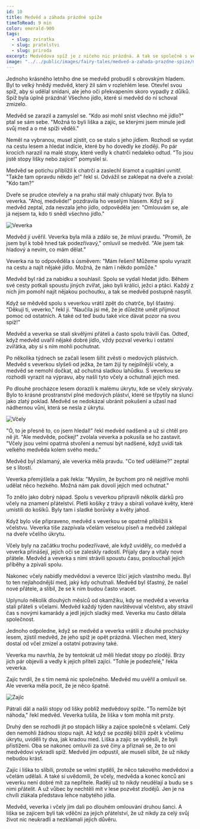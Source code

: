 ```yaml
---
id: 10
title: Medvěd a záhada prázdné spíže
timeToRead: 9 min
color: emerald-900
tags:
  - slug: zviratka
  - slug: pratelstvi
  - slug: priroda
excerpt: Medvědova spíž je z ničeho nic prázdná. A tak se společně s veverkou vydává pátrat po záhadných zlodějích, kteří v lese řádí.
image: "../../public/images/fairy-tales/medved-a-zahada-prazdne-spize/medved-a-zahada-prazdne-spize.webp"
---
```


Jednoho krásného letního dne se medvěd probudil s obrovským hladem. Byl to velký hnědý medvěd, který žil sám v rozlehlém lese. Otevřel svou spíž, aby si udělal snídani, ale jeho oči překvapením skoro vypadly z důlků. Spíž byla úplně prázdná! Všechno jídlo, které si medvěd do ní schoval zmizelo.

Medvěd se zarazil a zamyslel se. "Kdo asi mohl sníst všechno mé jídlo?" ptal se sám sebe. "Možná to byli liška a zajíc, se kterými jsem minule jedl svůj med a o mé spíži věděli."

Neměl na vybranou, musel zjistit, co se stalo s jeho jídlem. Rozhodl se vydat na cestu lesem a hledat indície, které by ho dovedly ke zloději. Po pár krocích narazil na malé stopy, které vedly k chatrči nedaleko odtud. "To jsou jistě stopy lišky nebo zajíce!" pomyslel si.

Medvěd se potichu přiblížil k chatrči a zaslechl šramot a cupitání uvnitř. "Takže tam opravdu někdo je!" řekl si. Odvážil se zaklepat na dveře a zvolal: "Kdo tam?"

Dveře se prudce otevřely a na prahu stál malý chlupatý tvor. Byla to veverka. "Ahoj, medvěde!" pozdravila ho veselým hlasem. Když se jí medvěd zeptal, zda nevzala jeho jídlo, odpověděla jen: "Omlouvám se, ale já nejsem ta, kdo ti snědl všechno jídlo."

<Image
  src="/images/fairy-tales/medved-a-zahada-prazdne-spize/veverka.webp"
  blurDataURL="/_next/image?url=/images/fairy-tales/medved-a-zahada-prazdne-spize/veverka.webp&w=16&q=1"
  alt="Veverka"
/>

Medvěd jí uvěřil. Veverka byla milá a zdálo se, že mluví pravdu. "Promiň, že jsem byl k tobě hned tak podezřívavý," omluvil se medvěd. "Ale jsem tak hladový a nevím, co mám dělat."

Veverka na to odpověděla s úsměvem: "Mám řešení! Můžeme spolu vyrazit na cestu a najít nějaké jídlo. Možná, že nám i někdo pomůže."

Medvěd byl rád za nabídku a souhlasil. Spolu se vydali hledat jídlo. Během své cesty potkali spoustu jiných zvířat, jako byli králíci, ježci a ptáci. Každý z nich jim pomohl najít nějakou pochoutku, a tak se medvěd postupně nasytil.

Když se mědvěd spolu s veverkou vrátil zpět do chatrče, byl šťastný. "Děkuji ti, veverko," řekl jí. "Naučila jsi mě, že je důležité umět přijmout pomoc od ostatních. A také od teď budu také více dávat pozor na svou spíž!"

Medvěd a veverka se stali skvělými přáteli a často spolu trávili čas. Odteď, když medvěd uvařil nějaké dobré jídlo, vždy pozval veverku i ostatní zvířátka, aby si s ním mohli pochutnat.

Po několika týdnech se začali lesem šířit zvěsti o medových plástvích. Medvěd s veverkou slyšeli od ježka, že tam žijí ty nejpilnější včely, a medvěd se nemohl dočkat, až ochutná sladkou lahůdku. S veverkou se rozhodli vyrazit na výpravu, aby našli tyto včely a ochutnali jejich med.

Po dlouhé procházce lesem dorazili k malému úkrytu, kde se včely skrývaly. Bylo to krásné prostranství plné medových pláství, které se třpytily na slunci jako zlatý poklad. Medvěd se nedokázal ubránit pokušení a užasl nad nádhernou vůní, která se nesla z úkrytu.

<Image
  src="/images/fairy-tales/medved-a-zahada-prazdne-spize/vcely.webp"
  blurDataURL="/_next/image?url=/images/fairy-tales/medved-a-zahada-prazdne-spize/vcely.webp&w=16&q=1"
  alt="Včely"
/>

"Ó, to je přesně to, co jsem hledal!" řekl medvěd nadšeně a už si chtěl pro ně jít.
"Ale medvěde, počkej!" zvolala veverka a pokusila se ho zastavit. "Včely jsou velmi opatrná stvoření a nemusí být nadšené, když uvidí tak velkého medvěda kolem svého medu."

Medvěd byl zklamaný, ale veverka měla pravdu. "Co teď uděláme?" zeptal se s lítostí.

Veverka přemýšlela a pak řekla: "Myslím, že bychom pro ně nejdříve mohli udělat něco hezkého. Možná nám pak dovolí jejich med ochutnat."

To znělo jako dobrý nápad. Spolu s veverkou připravili několik dárků pro včely na znamení přátelství. Pletli košíky z trávy a sbírali voňavé květy, které umístili do košíků. Byly tam i sladké borůvky a květy jahod.

Když bylo vše připraveno, medvěd s veverkou se opatrně přiblížili k včelstvu. Veverka tiše zazpívala včelám veselou píseň a medvěd zaklepal na dveře včelího úkrytu.

Včely byly na začátku trochu podezřívavé, ale když uviděly, co medvěd a veverka přinášejí, jejich oči se zaleskly radostí. Přijaly dary a vítaly nové přátele. Medvěd a veverka s nimi strávili spoustu času, poslouchali jejich příběhy a zpívali spolu.

Nakonec včely nabídly medvědovi a veverce lžící jejich vlastního medu. Byl to ten nejlahodnější med, jaký kdy ochutnali. Medvěd byl šťastný, že našel nové přátele, a slíbil, že se k nim budou často vracet.

Uplynulo několik dlouhých měsíců od okamžiku, kdy se medvěd a veverka stali přáteli s včelami. Medvěd každý týden navštěvoval včelstvo, aby strávil čas s novými kamarády a jedl jejich sladký med. Veverka mu často dělala společnost.

Jednoho odpoledne, když se medvěd a veverka vrátili z dlouhé procházky lesem, zjistil medvěd, že jeho spíž je opět prázdná. Všechen med, který dostal od včel zmizel a ostatní potraviny také.

Veverka mu navrhla, že by tentokrát už měli hledat stopy po zloději. Brzy jich pár objevili a vedly k jejich příteli zajíci. "Tohle je podezřelé," řekla veverka.

Zajíc tvrdil, že s tím nemá nic společného. Medvěd mu uvěřil a omluvil se. Ale veverka měla pocit, že je něco špatně.

<Image
  src="/images/fairy-tales/medved-a-zahada-prazdne-spize/zajic.webp"
  blurDataURL="/_next/image?url=/images/fairy-tales/medved-a-zahada-prazdne-spize/zajic.webp&w=16&q=1"
  alt="Zajíc"
/>

Pátrali dál a našli stopy od lišky poblíž medvědovy spíže. "To nemůže být náhoda," řekl medvěd. Veverka tušila, že liška v tom mohla mít prsty.

Druhý den se rozhodli jít po stopách lišky a zajíce společně s včelami. Celý den nemohli žádnou stopu najít. Až když se později blížili zpět k včelímu úkrytu, uviděli ty dva, jak kradou med. Liška a zajíc se vyděsili, že byli přistiženi. Oba se nakonec omluvili za své činy a přiznali se, že to oni medvědovi vykradli spíž. Medvěd jim odpustil, ale museli slíbit, že už nikdy nebudou krást.

Zajíc i liška to slíbili, protože se velmi styděli, že něco takového medvědovi a včelám udělali. A také si uvědomili, že včely, medvěda a konec konců ani veverku není dobré mít za nepřítele. Raději už to nikdy neudělají a budu se s nimi přátelit. A už vůbec by nechtěli mít v lese pozvěst zlodějů. Jen je na chvíli zlákala představa lehce nabytého jídla.

Medvěd, veverka i včely jim dali po dlouhém omlouvání druhou šanci. A liška se zajícem byli tak vděční za jejich přátelství, že už nikdy za celý svůj život nic neukradli a nezklamali jejich důvěru.
